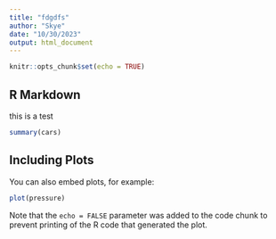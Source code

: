 ```yaml
---
title: "fdgdfs"
author: "Skye"
date: "10/30/2023"
output: html_document
---
```


```r
knitr::opts_chunk$set(echo = TRUE)
```

## R Markdown

this is a test

```r
summary(cars)
```

## Including Plots

You can also embed plots, for example:

```r
plot(pressure)
```

Note that the `echo = FALSE` parameter was added to the code chunk to prevent printing of the R code that generated the plot.

